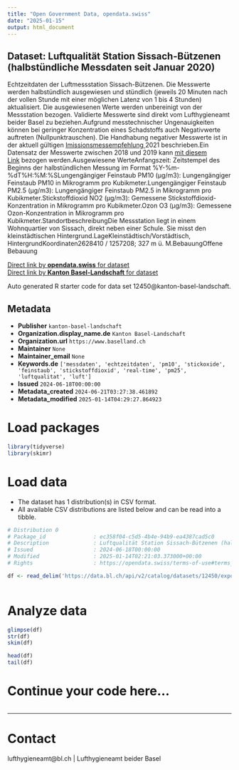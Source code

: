 ```yaml
---
title: "Open Government Data, opendata.swiss"
date: "2025-01-15"
output: html_document
---
```


## Dataset: Luftqualität Station Sissach-Bützenen (halbstündliche Messdaten seit Januar 2020)

Echtzeitdaten der Luftmessstation Sissach-Bützenen. Die Messwerte werden halbstündlich ausgewiesen und stündlich (jeweils 20 Minuten nach der vollen Stunde mit einer möglichen Latenz von 1 bis 4 Stunden) aktualisiert. Die ausgewiesenen Werte werden unbereinigt von der Messstation bezogen. Validierte Messwerte sind direkt vom Lufthygieneamt beider Basel zu beziehen.Aufgrund messtechnischer Ungenauigkeiten können bei geringer Konzentration eines Schadstoffs auch Negativwerte auftreten (Nullpunktrauschen). Die Handhabung negativer Messwerte ist in der aktuell gültigen [Imissionsmessempfehlung ](https://www.bafu.admin.ch/bafu/de/home/themen/luft/publikationen-studien/publikationen/immissionsmessung-von-luftfremdstoffen.html)2021 beschrieben.Ein Datensatz der Messwerte zwischen 2018 und 2019 kann [mit diesem Link](https://fkd-sta-files.bl.ch/ogd/luftqualitaet/airmet_sissach_buetzenen_2018_2019.csv) bezogen werden.Ausgewiesene WerteAnfangszeit: Zeitstempel des Beginns der halbstündlichen Messung im Format %Y-%m-%dT%H:%M:%SLungengängiger Feinstaub PM10 (µg/m3): Lungengängiger Feinstaub PM10 in Mikrogramm pro Kubikmeter.Lungengängiger Feinstaub PM2.5 (µg/m3): Lungengängiger Feinstaub PM2.5 in Mikrogramm pro Kubikmeter.Stickstoffdioxid NO2 (µg/m3): Gemessene Stickstoffdioxid-Konzentration in Mikrogramm pro Kubikmeter.Ozon O3 (µg/m3): Gemessene Ozon-Konzentration in Mikrogramm pro Kubikmeter.StandortbeschreibungDie Messstation liegt in einem Wohnquartier von Sissach, direkt neben einer Schule. Sie misst den kleinstädtischen Hintergrund.LageKleinstädtisch/Vorstädtisch, HintergrundKoordinaten2628410 / 1257208; 327 m ü. M.BebauungOffene Bebauung

[Direct link by **opendata.swiss** for dataset](https://opendata.swiss/de/dataset/luftqualitat-station-sissach-butzenen-halbstundliche-messdaten-seit-november-2017)<br>
[Direct link by **Kanton Basel-Landschaft** for dataset](https://data.bl.ch/explore/dataset/12450/)

Auto generated R starter code for data set 12450@kanton-basel-landschaft.

## Metadata

- **Publisher** `kanton-basel-landschaft`
- **Organization.display_name.de** `Kanton Basel-Landschaft`
- **Organization.url** `https://www.baselland.ch`
- **Maintainer** `None`
- **Maintainer_email** `None`
- **Keywords.de** `['messdaten', 'echtzeitdaten', 'pm10', 'stickoxide', 'feinstaub', 'stickstoffdioxid', 'real-time', 'pm25', 'luftqualitat', 'luft']`
- **Issued** `2024-06-18T00:00:00`
- **Metadata_created** `2024-06-21T03:27:38.461892`
- **Metadata_modified** `2025-01-14T04:29:27.864923`


# Load packages

```r

library(tidyverse)
library(skimr)

```

# Load data

-   The dataset has 1 distribution(s) in CSV format.
-   All available CSV distributions are listed below and can be read into a tibble.

```r

# Distribution 0
# Package_id               : ec358f04-c5d5-4b4e-94b9-ea4387cad5c0
# Description              : Luftqualität Station Sissach-Bützenen (halbstündliche Messdaten seit Januar 2020) (csv)
# Issued                   : 2024-06-18T00:00:00
# Modified                 : 2025-01-14T02:21:03.373000+00:00
# Rights                   : https://opendata.swiss/terms-of-use#terms_by

df <- read_delim('https://data.bl.ch/api/v2/catalog/datasets/12450/exports/csv?use_labels=true')



```

# Analyze data

```r

glimpse(df)
str(df)
skim(df)

head(df)
tail(df)

```

# Continue your code here...

```r

```

------------------------------------------------------------------------

# Contact

lufthygieneamt@bl.ch | Lufthygieneamt beider Basel
